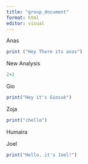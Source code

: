 ```yaml
---
title: "group_document"
format: html
editor: visual
---
```


Anas

```r
print ("Hey There its anas")
```

New Analysis

```r
2+2
```

Gio

```r
print("Hey it's Giosuè")
```

Zoja

```r
print("chello")
```

Humaira

Joel

```r
print("Hello, it's Joel!")
```
